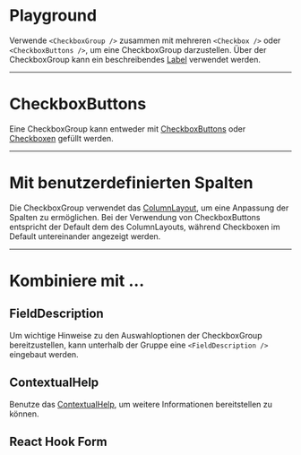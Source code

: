 # Playground

Verwende `<CheckboxGroup />` zusammen mit mehreren `<Checkbox />` oder
`<CheckboxButtons />`, um eine CheckboxGroup darzustellen. Über der
CheckboxGroup kann ein beschreibendes [Label](/03-components/content/label)
verwendet werden.

<LiveCodeEditor />

---

# CheckboxButtons

Eine CheckboxGroup kann entweder mit
[CheckboxButtons](/03-components/form-controls/checkbox-button) oder
[Checkboxen](/03-components/form-controls/checkbox) gefüllt werden.

<LiveCodeEditor example="buttons" editorCollapsed />

---

# Mit benutzerdefinierten Spalten

Die CheckboxGroup verwendet das
[ColumnLayout](/03-components/structure/column-layout), um eine Anpassung der
Spalten zu ermöglichen. Bei der Verwendung von CheckboxButtons entspricht der
Default dem des ColumnLayouts, während Checkboxen im Default untereinander
angezeigt werden.

<LiveCodeEditor example="customColumns" editorCollapsed />

---

# Kombiniere mit ...

## FieldDescription

Um wichtige Hinweise zu den Auswahloptionen der CheckboxGroup bereitzustellen,
kann unterhalb der Gruppe eine `<FieldDescription />` eingebaut werden.

<LiveCodeEditor example="fieldDescription" editorCollapsed />

## ContextualHelp

Benutze das [ContextualHelp](/03-components/overlays/contextual-help), um
weitere Informationen bereitstellen zu können.

<LiveCodeEditor example="contextualHelp" editorCollapsed />

## React Hook Form

<LiveCodeEditor example="form" editorCollapsed />
